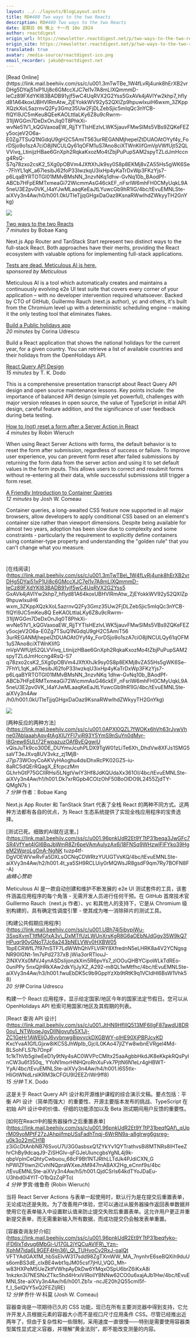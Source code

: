 ```yaml
---
layout: ../../layouts/BlogLayout.astro
title: RD#480 Two ways to the two Reacts
description: RD#480 Two ways to the two Reacts
date: 星期日 06 晚上 十一月 10o 2024
author: reactdigest
origin_url: https://newsletter.reactdigest.net/p/two-ways-to-the-two-reacts
origin_site: https://newsletter.reactdigest.net/p/two-ways-to-the-two-reacts
translated: true
avatar: /media-source/reactdigest-ico.png
email_recorder: jakub@reactdigest.net
---
```



<Reference client:only="react" title="RD#480 Two ways to the two Reacts" url="https://newsletter.reactdigest.net/p/two-ways-to-the-two-reacts" />

<Detail client:only="react">
	[Read Online](https://link.mail.beehiiv.com/ss/c/u001.3mTwTBe_1W4fLvRj4unk8hErXB2vrDHg5DYaj51xP1Uj8c6GMccXJC7el1v7A8mLIXQmmmD-leCz89FXdYKI83BADB91yjf5wC4UqRVX2G2Yss5GxAVk4jAVlYw2khp7_hflyd81A64koxUBHVlRmAtw_ZjEYokkWV92yS2QXIZp9hpuwIxuiH6wxm_3ZKppXQzkXoL5azrnvQ2Fy3Gmz35Uw2FjDLZebSjic5mIqQc3nYCB-fIQYi9JC5mKeu8QEeKAOLttlaLKy6Z8u9cRwrm-31IjWGGm7DeDxOnJlq0T8PhkXi-wvNe51V1_kQGVaxoaEW_RjjTYTlsHEzlvLWK5jauvFMwSIMs5VBs9ZQKeFEZy5ocjeV2O6a-E0Zg7TSuQ1NGdqU9gH2C5AmiT563urREGANMjhepelZtDUAOAtOYyf4y_ForDSjo9o1szA7ciO8jlNCULQy61qOFM1uS7Ano8ciXTWnKIifGmVpVWfUjt52QLVVivq_LtinijzHBae6GnXph2RqkaKxozMo4tZbjPuPupSAM2spyTZLdJmHccng4RsQ-S7q78zxo2csK2_5Xg0pOBVm4JXftXhJk9sy0S8p8EKMj8vZA55Hs5gWK6Se-7FhYL1qK_a67lesibJ62foP33lwzkqU3ixHp4yKaTrDxWp3FKzYjs7-p6LqaBYRTOTGI01MMvBMsNN_3nzvNKq1dhw-GvNq10b_BAodPf-ABCb7HFpERMTxmeaGi72WicmmAsG46ckEF_nFsrlW6mhFH0CMyUqkL9A5neU3E2pv0VK_I4aYJwMLaaqKeEaJtLYuwcGb9hR1IG/4bc/tEvuEMNLSte-aiXVy3n4Aw/h0/h001.0kUTIeTjjqGHgxDaOaz9KsnaRWwIhdZWkyyTH2GnYkg)

![](https://link.mail.beehiiv.com/ss/o/u001.Btu2bd7uwPPtNpvEhFUmtA/4bc/tEvuEMNLSte-aiXVy3n4Aw/ho.gif)

[Two ways to the two Reacts](https://link.mail.beehiiv.com/ss/c/u001.0APXl0QZL7fWOKx6hVh63rJvwVhne07AblaaahAqv4tAgXIUYFI7vjR93Y5YmS9nSuYn0dMyr-I8Grew65ULt72FwpazuzOAfBvEQgwjUvQisJuTk9co30DE_DUYmvJcuhPLDX9TgW01zLiTe6Xh_DhdVw8XFJs1SMG5saVT3eJXvq8UV3vkz_zj1MjB-J7jp73WOoyCoAKVyHAoghu4dsiDhxRcPK02GZ5-iu-8aRC5dQErRQagX_EfcpczMmGLhrhGtP75GCIIRHsi5LNgtVwIY3Hf8JdKQUdaXx361OI/4bc/tEvuEMNLSte-aiXVy3n4Aw/h1/h001.Dk7xrRGpb4COIzOhF50BoOlDO9L2455ZjdTY-QMgN7s)  
_7 minutes_ by Bobae Kang

Next.js App Router and TanStack Start represent two distinct ways to the full-stack React. Both approaches have their merits, providing the React ecosystem with valuable options for implementing full-stack applications.

[Tests are dead. Meticulous AI is here.](https://link.mail.beehiiv.com/ss/c/u001.96pnkUdR2Et9YTtP31beqa3JwGFc7SR4VfYwt4lGl6BqJbWmR8Zr6peVAmAulyzAx6j18FNSq9WHzwlFlFYko39HgeM2WqroLgOnA-NgNKtuzp4tf-DgVOEWVwRvFa5DXLsOCNqCDWRtzYUUGTVsKQ/4bc/tEvuEMNLSte-aiXVy3n4Aw/h2/h001.4t_ya5SH9RCLUiy0rMQWsJR8gsdF9qm7Ry7BOFN8F-A)  
_sponsored by Meticulous_

Meticulous AI is a tool which automatically creates and maintains a continuously evolving e2e UI test suite that covers every corner of your application – with no developer intervention required whatsoever. Backed by CTO of GitHub, Guillermo Rauch (next.js author), yc and others, it's built from the Chromium level up with a deterministic scheduling engine – making it the only testing tool that eliminates flakes.

[Build a Public holidays app](https://link.mail.beehiiv.com/ss/c/u001.UBh74i5ibvpiWu-3SxqXvmT1tfMGfxA3v_DxMTfUzLWUnXrsKgR8G6aOEbNJdGgy35W9kQ7HPuqr90yGNoT7Jc6a243bNELVWv0HXBW051bpECRWfL7f97mSTF7LdWWhQhVFLVIRY8XfrednN5eLHRK8a4V2YCNgsgNR90lGNt-1m7sPd2737xBjWia3orRTlouJ-2lNXVXs0MVJ4ynASDsIijonzkXm5R6pvYs7_zlOOuQHBYCipoWLkTdREo-0unPPy5nxQjHRkXAw2dkYijJyXZ_A292-m8QL1wMtfhc/4bc/tEvuEMNLSte-aiXVy3n4Aw/h3/h001.fwuEbDK5c9b9GppYzXb9tRtK9q1VCldHl6BsW1Vhk58)  
_20 minutes_ by Corina Udrescu

Build a React application that shows the national holidays for the current year, for a given country. You can retrieve a list of available countries and their holidays from the OpenHolidays API.

[React Query API Design](https://link.mail.beehiiv.com/ss/c/u001.JtHN9HflllQ513MF6IlgF87awdU8DR0ou_NTWoqeJgvDlINjovufs5X1Jj-ZC1GeHr1AWEljOJ6vvbnwg8ipvvckDXGBWY-oIHE90XjPBPJcvKDKxcYvaA1GfLGjxw8iKC5SJhWpIb_GjclL0KAo47jIZYw8wbnEVRgel4Md-BLSohFLS7b7OnpF1c1kThVb5giIwEeD1y9tNy4sAC0WVPcCMltx25aaAgbbHkdJK8eKkpkRQsPylnCW3u6f350q_YYoN1morHNHQroRnXuFvk7PjtN6N1eLr4gHBWT-YyA/4bc/tEvuEMNLSte-aiXVy3n4Aw/h4/h001.l6S5tlx-HliGtWNdLrslKRM3kCFGU9I2EEZrlWr9ff8)  
_15 minutes_ by T. K. Dodo

This is a comprehensive presentation transcript about React Query API design and open source maintenance lessons. Key points include: the importance of balanced API design (simple yet powerful), challenges with major version releases in open source, the value of TypeScript in initial API design, careful feature addition, and the significance of user feedback during beta testing.

[How to (not) reset a form after a Server Action in React](https://link.mail.beehiiv.com/ss/c/u001.96pnkUdR2Et9YTtP31beqfQAf_qUprM09yoMPtF27zJAhpjifmpUSsFadhTnqj-6WrRN9a-a8glrwg6gsreg-u0k3o22mCH1Bz3iGcDtAnbNB76SvoU7U3G0asbsxQ1ZYkYv1QYTrrhazvsBi8MTNRs8lHTeeZhrChBy9dcaqJ9-ZiSHGIv-qFGJeUluncgbsYgNL4j9k-qbpVplnCeQhtyCwbuou_68cF9Bt1NTJRthLLTdJk4PJdiCXN_GhPWIZFtiwn2lCvhINQpraWXxeJtM947mABAX2Hg_eCnnf9s/4bc/tEvuEMNLSte-aiXVy3n4Aw/h5/h001.QjdCSrls64kdTYoJDaEu-U3hbd0i4YIT-O1bQzZqPTo)  
_4 minutes_ by Robin Wieruch

When using React Server Actions with forms, the default behavior is to reset the form after submission, regardless of success or failure. To improve user experience, you can prevent form reset after failed submissions by returning the form data from the server action and using it to set default values in the form inputs. This allows users to correct and resubmit forms without re-entering all their data, while successful submissions still trigger a form reset.

[A Friendly Introduction to Container Queries](https://link.mail.beehiiv.com/ss/c/u001.96pnkUdR2Et9YTtP31beqfyko-iFD6lxTdvug6MbGi-U17GL2jYQCuAVlFR_Yzn-XphM7ida6L9GEF4Hn36_Q_TUHvoCv2RxJ-oaIQtVFtYAdGAXfM_hbSsEIvW317sdd98ZgTXmWW_MA_7nynhrE6seBQXih9duUs6omBS3dE_clxBE4wbt1qJM05csf7jHU_VQG_Mh-w83HXPeM5UeZktfVWhpAyDkDw6YMqxOSpU6brZ6iKxA8i1nkzkn3i7NESNxZTkc5hd4HrxiVIRoilYBNNw62CO0u6xajAJb1Hw/4bc/tEvuEMNLSte-aiXVy3n4Aw/h6/h001.Zb1x-ncJE20h2Q55cml5f-f_I_SelQVY5xQ2FEZIjRE)  
_12 minutes_ by Josh W. Comeau

Container queries, a long-awaited CSS feature now supported in all major browsers, allow developers to apply conditional CSS based on an element's container size rather than viewport dimensions. Despite being available for almost two years, adoption has been slow due to complexity and some constraints - particularly the requirement to explicitly define containers using container-type property and understanding the "golden rule" that you can't change what you measure.

#
</Detail>

\[在线阅读]\(https://link.mail.beehiiv.com/ss/c/u001.3mTwTBe\_1W4fLvRj4unk8hErXB2vrDHg5DYaj51xP1Uj8c6GMccXJC7el1v7A8mLIXQmmmD-leCz89FXdYKI83BADB91yjf5wC4UqRVX2G2Yss5 GxAVk4jAVlYw2khp7\_hflyd81A64koxUBHVlRmAtw\_ZjEYokkWV92yS2QXIZp9hpuwIxuiH6 wxm\_3ZKppXQzkXoL5azrnvQ2Fy3Gmz35Uw2FjDLZebSjic5mIqQc3nYCB-fIQYi9JC5mKeu8Q EeKAOLttlaLKy6Z8u9cRwrm-31IjWGGm7DeDxOnJlq0T8PhkXi-wvNe51V1\_kQGVaxoaEW\_RjjTYTlsHEzlvLWK5jauvFMwSIMs5VBs9ZQKeFEZy5ocjeV2O6a-E0Zg7TSuQ1NGdqU9gH2C5AmiT56 3urREGANMjhepelZtDUAOAtOYyf4y\_ForDSjo9o1szA7ciO8jlNCULQy61qOFM1uS7Ano8ciXTWnKIifG mVpVWfUjt52QLVVivq\_LtinijzHBae6GnXph2RqkaKxozMo4tZbjPuPupSAM2spyTZLdJmHccng4RsQ-S7 q78zxo2csK2\_5Xg0pOBVm4JXftXhJk9sy0S8p8EKMj8vZA55Hs5gWK6Se-7FhYL1qK\_a67lesibJ62foP33lwzkqU3ixHp4yKaTrDxWp3FKzYjs7-p6LqaBYRTOTGI01MMvBMsNN\_3nzvNKq 1dhw-GvNq10b\_BAodPf-ABCb7HFpERMTxmeaGi72WicmmAsG46ckEF\_nFsrlW6mhFH0CMyUqkL9A5neU3E2pv0VK\_I4aYJwMLaaqKeEaJtLYuwcGb9hR1IG/4bc/tEvuEMNLSte-aiXVy3n4Aw /h0/h001.0kUTIeTjjqGHgxDaOaz9KsnaRWwIhdZWkyyTH2GnYkg)

![](https://link.mail.beehiiv.com/ss/o/u001.Btu2bd7uwPPtNpvEhFUmtA/4bc/tEvuEMNLSte-aiXVy3n4Aw/ho.gif)

\[两种反应的两种方法]\(https://link.mail.beehiiv.com/ss/c/u001.0APXl0QZL7fWOKx6hVh63rJvwVhne07AblaaahAqv4tAgXIUYFI7vjR93Y5YmS9nSuYn0dMyr-I8Grew65ULt72FwpazuzOAfBvEQgwjU vQisJuTk9co30DE\_DUYmvJcuhPLDX9TgW01zLiTe6Xh\_DhdVw8XFJs1SMG5saVT3eJXvq8UV3vkz\_zj1MjB-J7jp73WOoyCoAKVyHAoghu4dsiDhxRcPK02GZ5-iu-8aRC5dQErRQagX\_EfcpczMm GLhrhGtP75GCIIRHsi5LNgtVwIY3Hf8JdKQUdaXx361OI/4bc/tEvuEMNLSte-aiXVy3n4Aw/h1/h001.Dk7xrRGpb4COIzOhF50BoOlDO9L2455ZjdTY-QMgN7s )\
*7 分钟* 作者：Bobae Kang

Next.js App Router 和 TanStack Start 代表了全栈 React 的两种不同方式。这两种方法都有各自的优点，为 React 生态系统提供了实现全栈应用程序的宝贵选择。

\[测试已死。细致的AI就在这里。]\(https://link.mail.beehiiv.com/ss/c/u001.96pnkUdR2Et9YTtP31beqa3JwGFc7SR4VfYwt4lGl6BqJbWmR8Zr6peVAmAulyzAx6j18FNSq9WHzwlFlFYko39HgeM2WqroLgOnA-NgNK tuzp4tf-DgVOEWVwRvFa5DXLsOCNqCDWRtzYUUGTVsKQ/4bc/tEvuEMNLSte-aiXVy3n4Aw/h2/h001.4t\_ya5SH9RCLUiy0rMQWsJR8gsdF9qm7Ry7BOFN8F-A)\
*由精心赞助*

Meticulous AI 是一款自动创建和维护不断发展的 e2e UI 测试套件的工具，该套件涵盖应用程序的每个角落 - 无需开发人员进行任何干预。在 GitHub 首席技术官 Guillermo Rauch（next.js 作者）、yc 和其他人的支持下，它是从 Chromium 级别构建的，具有确定性调度引擎 - 使其成为唯一消除碎片的测试工具。

\[构建公共假期应用程序]\(https://link.mail.beehiiv.com/ss/c/u001.UBh74i5ibvpiWu-3SxqXvmT1tfMGfxA3v\_DxMTfUzLWUnXrsKgR8G6aOEbNJdGgy35W9kQ7HPuqr90yGNoT7Jc6a243bNELVWv0HXBW05 1bpECRWfL7f97mSTF7LdWWhQhVFLVIRY8XfrednN5eLHRK8a4V2YCNgsgNR90lGNt-1m7sPd2737xB jWia3orRTlouJ-2lNXVXs0MVJ4ynASDsIijonzkXm5R6pvYs7\_zlOOuQHBYCipoWLkTdREo-0unPPy 5nxQjHRkXAw2dkYijJyXZ\_A292-m8QL1wMtfhc/4bc/tEvuEMNLSte-aiXVy3n4Aw/h3/h001.fwuEbDK5c9b9GppYzXb9tRtK9q1VCldHl6BsW1Vhk58) \
*20 分钟* Corina Udrescu

构建一个 React 应用程序，显示给定国家/地区今年的国家法定节假日。您可以从 OpenHolidays API 检索可用国家/地区及其假期的列表。

\[React 查询 API 设计]\(https://link.mail.beehiiv.com/ss/c/u001.JtHN9HflllQ513MF6IlgF87awdU8DR0ou\_NTWoqeJgvDlINjovufs5X1Jj-ZC1GeHr1AWEljOJ6vvbnwg8ipvvckDXGBWY-oIHE90XjPBPJcvKD KxcYvaA1GfLGjxw8iKC5SJhWpIb\_GjclL0KAo47jIZYw8wbnEVRgel4Md-BLSohFLS7b7OnpF 1c1kThVb5giIwEeD1y9tNy4sAC0WVPcCMltx25aaAgbbHkdJK8eKkpkRQsPylnCW3u6f350q\_ YYoN1morHNHQroRnXuFvk7PjtN6N1eLr4gHBWT-YyA/4bc/tEvuEMNLSte-aiXVy3n4Aw/h4/h001.l6S5tlx-HliGtWNdLrslKRM3kCFGU9I2EEZrlWr9ff8)\
*15 分钟* T.K. Dodo

这是关于 React Query API 设计和开源维护课程的综合演示文稿。要点包括：平衡 API 设计（简单而强大）的重要性、开源主要版本发布的挑战、TypeScript 在初始 API 设计中的价值、仔细的功能添加以及 Beta 测试期间用户反馈的重要性。

\[如何在React中的服务器操作之后重置表单]\(https://link.mail.beehiiv.com/ss/c/u001.96pnkUdR2Et9YTtP31beqfQAf\_qUprM09yoMPtF27zJAhpjifmpUSsFadhTnqj-6WrRN9a-a8glrwg6gsreg-u0k3o22mCH1B z3iGcDtAnbNB76SvoU7U3G0asbsxQ1ZYkYv1QYTrathvsBi8MTNRs8lHTeeZhrChBy9dcaqJ9-ZiSHGIv-qFGJeUluncgbsYgNL4j9k-qbpVplnCeQhtyCwbuou\_68cF9Bt1NTJRthLLTdJk4PJdiCXN\_G hPWIZFtiwn2lCvhINQpraWXxeJtM947mABAX2Hg\_eCnnf9s/4bc /tEvuEMNLSte-aiXVy3n4Aw/h5/h001.QjdCSrls64kdTYoJDaEu-U3hbd0i4YIT-O1bQzZqPTo)\
*4 分钟* 罗宾·维鲁奇 (Robin Wieruch)

当将 React Server Actions 与表单一起使用时，默认行为是在提交后重置表单，无论成功还是失败。为了改善用户体验，您可以通过从服务器操作返回表单数据并使用它在表单输入中设置默认值来防止提交失败后重置表单。这允许用户更正并重新提交表单，而无需重新输入所有数据，而成功提交仍会触发表单重置。

\[容器查询友好介绍]\(https://link.mail.beehiiv.com/ss/c/u001.96pnkUdR2Et9YTtP31beqfyko-iFD6lxTdvug6MbGi-U17GL2jYQCuAVlFR\_Yzn-XphM7ida6L9GEF4Hn36\_Q\_TUHvoCv2RxJ-oaIQt VFTYAdGAXfM\_hbSsEIvW317sdd98ZgTXmWW\_MA\_7nynhrE6seBQXih9duUs6omBS3dE\_clxBE4wbt1qJM05csf7jHU\_VQG\_Mh-w83HXPeM5UeZktfVWhpAyDkDw6YMqxOSpU6brZ6iKxA8i 1nkzkn3i7NESNxZTkc5hd4HrxiVIRoilYBNNw62CO0u6xajAJb1Hw/4bc/tEvuEMNLSte-aiXVy3n4Aw/h6/h001.Zb1x -ncJE20h2Q55cml5f-f\_I\_SelQVY5xQ2FEZIjRE)\
*12 分钟* 乔什·W·科莫 (Josh W. Comeau)

容器查询是一项期待已久的 CSS 功能，现已在所有主要浏览器中得到支持，它允许开发人员根据元素的容器大小而不是视口尺寸应用条件 CSS。尽管已经推出近两年了，但由于复杂性和一些限制，采用速度一直很慢——特别是需要使用容器类型属性显式定义容器，并理解“黄金法则”，即不能改变测量的内容。

#



